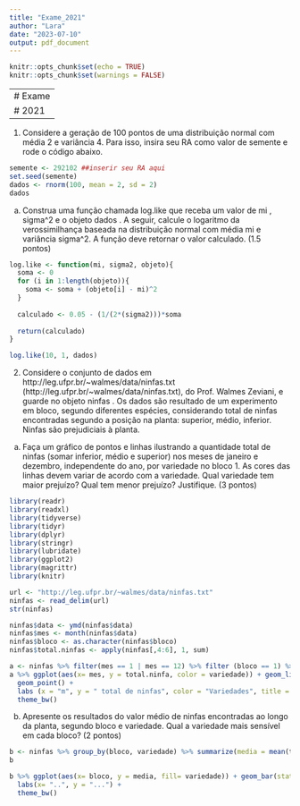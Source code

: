 ```yaml
---
title: "Exame_2021"
author: "Lara"
date: "2023-07-10"
output: pdf_document
---
```


```r
knitr::opts_chunk$set(echo = TRUE)
knitr::opts_chunk$set(warnings = FALSE)
```

-----------------------------------------------------------------------------------------------
# Exame
# 2021
-----------------------------------------------------------------------------------------------
1. Considere a geração de 100 pontos de uma distribuição normal com média 2 e variância 4. Para isso, insira seu RA como valor de semente e rode o código abaixo.

```r
semente <- 292102 ##inserir seu RA aqui 
set.seed(semente)
dados <- rnorm(100, mean = 2, sd = 2)
dados
```

a. Construa uma função chamada log.like que receba um valor de mi , sigma^2 e o objeto dados . A seguir, calcule o logaritmo da verossimilhança baseada na distribuição normal com média mi e variância sigma^2. A função deve retornar o valor calculado. (1.5 pontos)
```r
log.like <- function(mi, sigma2, objeto){
  soma <- 0
  for (i in 1:length(objeto)){
    soma <- soma + (objeto[i] - mi)^2
  }
  
  calculado <- 0.05 - (1/(2*(sigma2)))*soma
  
  return(calculado)
}

log.like(10, 1, dados)

```


2. Considere o conjunto de dados em http://leg.ufpr.br/~walmes/data/ninfas.txt (http://leg.ufpr.br/~walmes/data/ninfas.txt), do Prof. Walmes Zeviani, e guarde no objeto ninfas . Os dados são resultado de um experimento em bloco, segundo diferentes espécies, considerando total de ninfas encontradas segundo a posição na planta: superior, médio, inferior. Ninfas são prejudiciais à planta.

a. Faça um gráfico de pontos e linhas ilustrando a quantidade total de ninfas (somar inferior, médio e superior) nos meses de janeiro e dezembro, independente do ano, por variedade no bloco 1. As cores das linhas devem variar de acordo com a variedade. Qual variedade tem maior prejuízo? Qual tem menor prejuízo? Justifique. (3 pontos)
```r
library(readr)
library(readxl)
library(tidyverse)
library(tidyr)
library(dplyr)
library(stringr)
library(lubridate)
library(ggplot2)
library(magrittr)
library(knitr)

url <- "http://leg.ufpr.br/~walmes/data/ninfas.txt"
ninfas <- read_delim(url)
str(ninfas)

ninfas$data <- ymd(ninfas$data)
ninfas$mes <- month(ninfas$data)
ninfas$bloco <- as.character(ninfas$bloco)
ninfas$total.ninfas <- apply(ninfas[,4:6], 1, sum)

a <- ninfas %>% filter(mes == 1 | mes == 12) %>% filter (bloco == 1) %>% group_by(variedade, mes) %>% summarize(total.ninfa = sum(total.ninfas))
a %>% ggplot(aes(x= mes, y = total.ninfa, color = variedade)) + geom_line() + 
  geom_point() + 
  labs (x = "m", y = " total de ninfas", color = "Variedades", title = "Total de ninfas no bloco 1") +
  theme_bw()
```

b. Apresente os resultados do valor médio de ninfas encontradas ao longo da planta, segundo bloco e variedade. Qual a variedade mais sensível em cada bloco? (2 pontos)
```r
b <- ninfas %>% group_by(bloco, variedade) %>% summarize(media = mean(total.ninfas))
b

b %>% ggplot(aes(x= bloco, y = media, fill= variedade)) + geom_bar(stat = "identity", position = "dodge") +
  labs(x= "..", y = "...") +
  theme_bw()

```


```r

```